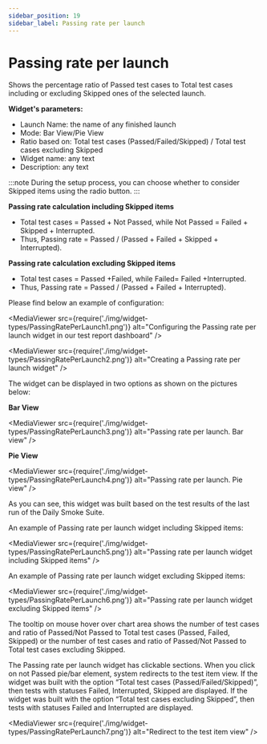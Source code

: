 ```yaml
---
sidebar_position: 19
sidebar_label: Passing rate per launch
---
```


# Passing rate per launch

Shows the percentage ratio of Passed test cases to Total test cases including or excluding Skipped ones of the selected launch.

**Widget's parameters:**

- Launch Name: the name of any finished launch
- Mode: Bar View/Pie View
- Ratio based on: Total test cases (Passed/Failed/Skipped) / Total test cases excluding Skipped
- Widget name: any text
- Description: any text

:::note
During the setup process, you can choose whether to consider Skipped items using the radio button.
:::

**Passing rate calculation including Skipped items**

* Total test cases = Passed + Not Passed, while Not Passed = Failed + Skipped + Interrupted.
* Thus, Passing rate = Passed / (Passed + Failed + Skipped + Interrupted).

**Passing rate calculation excluding Skipped items**

* Total test cases = Passed +Failed, while Failed= Failed +Interrupted.
* Thus, Passing rate = Passed / (Passed + Failed + Interrupted).

Please find below an example of configuration:

<MediaViewer src={require('./img/widget-types/PassingRatePerLaunch1.png')} alt="Configuring the Passing rate per launch widget in our test report dashboard" />

<MediaViewer src={require('./img/widget-types/PassingRatePerLaunch2.png')} alt="Creating a Passing rate per launch widget" />

The widget can be displayed in two options as shown on the pictures below:

**Bar View**

<MediaViewer src={require('./img/widget-types/PassingRatePerLaunch3.png')} alt="Passing rate per launch. Bar view" />

**Pie View**

<MediaViewer src={require('./img/widget-types/PassingRatePerLaunch4.png')} alt="Passing rate per launch. Pie view" />

As you can see, this widget was built based on the test results of the last run of the Daily Smoke Suite.

An example of Passing rate per launch widget including Skipped items:

<MediaViewer src={require('./img/widget-types/PassingRatePerLaunch5.png')} alt="Passing rate per launch widget including Skipped items" />

An example of Passing rate per launch widget excluding Skipped items:

<MediaViewer src={require('./img/widget-types/PassingRatePerLaunch6.png')} alt="Passing rate per launch widget excluding Skipped items" />

The tooltip on mouse hover over chart area shows the number of test cases and ratio of Passed/Not Passed to Total test cases (Passed, Failed, Skipped) or the number of test cases and ratio of Passed/Not Passed to Total test cases excluding Skipped.

The Passing rate per launch widget has clickable sections. When you click on not Passed pie/bar element, system redirects to the test item view. If the widget was built with the option “Total test cases (Passed/Failed/Skipped)”, then tests with statuses Failed, Interrupted, Skipped are displayed. If the widget was built with the option “Total test cases excluding Skipped”, then tests with statuses Failed and Interrupted are displayed.

<MediaViewer src={require('./img/widget-types/PassingRatePerLaunch7.png')} alt="Redirect to the test item view" />
